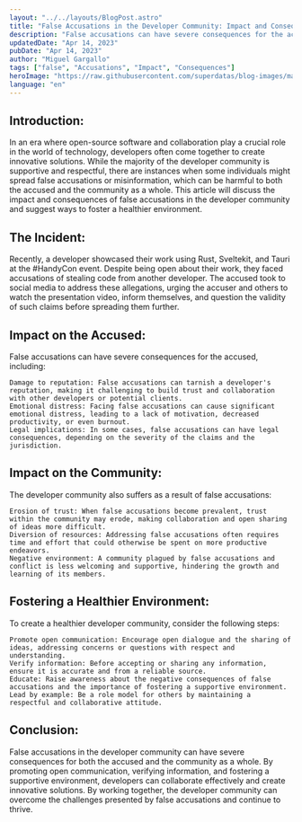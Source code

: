 ```yaml
---
layout: "../../layouts/BlogPost.astro"
title: "False Accusations in the Developer Community: Impact and Consequences"
description: "False accusations can have severe consequences for the accused."
updatedDate: "Apr 14, 2023"
pubDate: "Apr 14, 2023"
author: "Miguel Gargallo"
tags: ["false", "Accusations", "Impact", "Consequences"]
heroImage: "https://raw.githubusercontent.com/superdatas/blog-images/main/ai-advancement-science.png"
language: "en"
---
```


## Introduction:

In an era where open-source software and collaboration play a crucial role in the world of technology, developers often come together to create innovative solutions. While the majority of the developer community is supportive and respectful, there are instances when some individuals might spread false accusations or misinformation, which can be harmful to both the accused and the community as a whole. This article will discuss the impact and consequences of false accusations in the developer community and suggest ways to foster a healthier environment.

## The Incident:

Recently, a developer showcased their work using Rust, Sveltekit, and Tauri at the #HandyCon event. Despite being open about their work, they faced accusations of stealing code from another developer. The accused took to social media to address these allegations, urging the accuser and others to watch the presentation video, inform themselves, and question the validity of such claims before spreading them further.

## Impact on the Accused:

False accusations can have severe consequences for the accused, including:

    Damage to reputation: False accusations can tarnish a developer's reputation, making it challenging to build trust and collaboration with other developers or potential clients.
    Emotional distress: Facing false accusations can cause significant emotional distress, leading to a lack of motivation, decreased productivity, or even burnout.
    Legal implications: In some cases, false accusations can have legal consequences, depending on the severity of the claims and the jurisdiction.

## Impact on the Community:

The developer community also suffers as a result of false accusations:

    Erosion of trust: When false accusations become prevalent, trust within the community may erode, making collaboration and open sharing of ideas more difficult.
    Diversion of resources: Addressing false accusations often requires time and effort that could otherwise be spent on more productive endeavors.
    Negative environment: A community plagued by false accusations and conflict is less welcoming and supportive, hindering the growth and learning of its members.

## Fostering a Healthier Environment:

To create a healthier developer community, consider the following steps:

    Promote open communication: Encourage open dialogue and the sharing of ideas, addressing concerns or questions with respect and understanding.
    Verify information: Before accepting or sharing any information, ensure it is accurate and from a reliable source.
    Educate: Raise awareness about the negative consequences of false accusations and the importance of fostering a supportive environment.
    Lead by example: Be a role model for others by maintaining a respectful and collaborative attitude.

## Conclusion:

False accusations in the developer community can have severe consequences for both the accused and the community as a whole. By promoting open communication, verifying information, and fostering a supportive environment, developers can collaborate effectively and create innovative solutions. By working together, the developer community can overcome the challenges presented by false accusations and continue to thrive.
